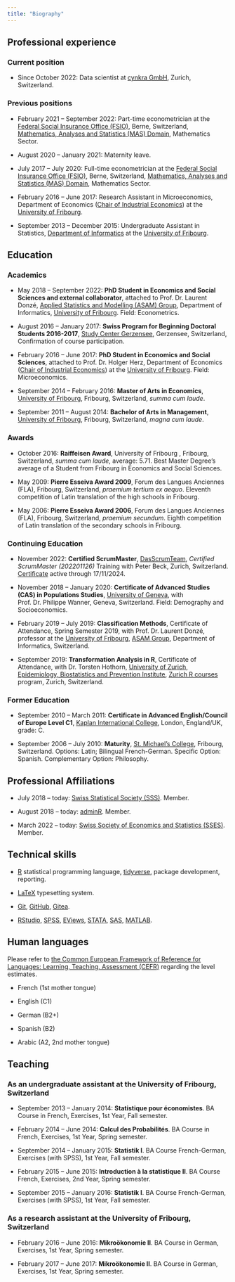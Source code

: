 ```yaml
---
title: "Biography"
---
```


## Professional experience

### Current position

-   Since October 2022: Data scientist at [cynkra GmbH](https://www.cynkra.com), Zurich, Switzerland.

### Previous positions

-   February 2021 -- September 2022: Part-time econometrician at the [Federal Social Insurance Office (FSIO)](https://www.bsv.admin.ch/bsv/en/home.html), Berne, Switzerland, [Mathematics, Analyses and Statistics (MAS) Domain](https://www.bsv.admin.ch/bsv/en/home/fsio/organisation/mas.html), Mathematics Sector.

-   August 2020 -- January 2021: Maternity leave.

-   July 2017 -- July 2020: Full-time econometrician at the [Federal Social Insurance Office (FSIO)](https://www.bsv.admin.ch/bsv/en/home.html), Berne, Switzerland, [Mathematics, Analyses and Statistics (MAS) Domain](https://www.bsv.admin.ch/bsv/en/home/fsio/organisation/mas.html), Mathematics Sector.

-   February 2016 -- June 2017: Research Assistant in Microeconomics, Department of Economics ([Chair of Industrial Economics](https://www.unifr.ch/industrie/en/)) at the [University of Fribourg](https://www.unifr.ch/home/en/).

-   September 2013 -- December 2015: Undergraduate Assistant in Statistics, [Department of Informatics](https://www.unifr.ch/inf/en/) at the [University of Fribourg](https://www.unifr.ch/home/en/).

## Education

### Academics

-   May 2018 -- September 2022: **PhD Student in Economics and Social Sciences and external collaborator**, attached to Prof. Dr. Laurent Donzé, [Applied Statistics and Modelling (ASAM) Group](https://www.unifr.ch/inf/asam/en/), Department of Informatics, [University of Fribourg](https://www.unifr.ch/home/en/). Field: Econometrics.

-   August 2016 -- January 2017: **Swiss Program for Beginning Doctoral Students 2016-2017**, [Study Center Gerzensee](http://www.szgerzensee.ch/courses/swiss-program-for-beginning-doctoral-students-in-economics), Gerzensee, Switzerland, Confirmation of course participation.

-   February 2016 -- June 2017: **PhD Student in Economics and Social Sciences**, attached to Prof. Dr. Holger Herz, Department of Economics ([Chair of Industrial Economics](https://www.unifr.ch/industrie/en/)) at the [University of Fribourg](https://www.unifr.ch/home/en/). Field: Microeconomics.

-   September 2014 -- February 2016: **Master of Arts in Economics**, [University of Fribourg](https://www.unifr.ch/home/en/), Fribourg, Switzerland, *summa cum laude*.

-   September 2011 -- August 2014: **Bachelor of Arts in Management**, [University of Fribourg](https://www.unifr.ch/home/en/), Fribourg, Switzerland, *magna cum laude*.

### Awards

-   October 2016: **Raiffeisen Award**, University of Fribourg , Fribourg, Switzerland, *summa cum laude*, average: 5.71. Best Master Degree's average of a Student from Fribourg in Economics and Social Sciences.

-   May 2009: **Pierre Esseiva Award 2009**, Forum des Langues Anciennes (FLA), Fribourg, Switzerland, *praemium tertium ex aequo*. Eleventh competition of Latin translation of the high schools in Fribourg.

-   May 2006: **Pierre Esseiva Award 2006**, Forum des Langues Anciennes (FLA), Fribourg, Switzerland, *praemium secundum*. Eighth competition of Latin translation of the secondary schools in Fribourg.

### Continuing Education

-   November 2022: **Certified ScrumMaster**, [DasScrumTeam](http://www.dasscrumteam.com/en), *Certified ScrumMaster (202201126)* Training with Peter Beck, Zurich, Switzerland. [Certificate](https://certification.scrumalliance.org/accounts/1446608-layal-christine/certifications/1689119-csm) active through 17/11/2024.

-   November 2018 -- January 2020: **Certificate of Advanced Studies (CAS) in Populations Studies**, [University of Geneva](http://www.unige.ch/en/university/presentation/), with Prof. Dr. Philippe Wanner, Geneva, Switzerland. Field: Demography and Socioeconomics.

-   February 2019 -- July 2019: **Classification Methods**, Certificate of Attendance, Spring Semester 2019, with Prof. Dr. Laurent Donzé, professor at the [University of Fribourg](https://www.unifr.ch/home/en/), [ASAM Group](https://www.unifr.ch/inf/asam/en/), Department of Informatics, Switzerland.

-   September 2019: **Transformation Analysis in R**, Certificate of Attendance, with Dr. Torsten Hothorn, [University of Zurich, Epidemiology, Biostatistics and Prevention Institute](https://www.ebpi.uzh.ch/en.html), [Zurich R courses](https://www.zhrcourses.uzh.ch/en/thema.html) program, Zurich, Switzerland.

### Former Education

-   September 2010 -- March 2011: **Certificate in Advanced English/Council of Europe Level C1**, [Kaplan International College](http://www.kaplaninternational.com/fr/royaume-uni/londres/ecole-anglais-covent-garden), London, England/UK, grade: C.

-   September 2006 -- July 2010: **Maturity**, [St. Michael's College](http://www.csmfr.ch/www/Bienvenue-au-College-St-Michel), Fribourg, Switzerland. Options: Latin; Bilingual French-German. Specific Option: Spanish. Complementary Option: Philosophy.

## Professional Affiliations

-   July 2018 -- today: [Swiss Statistical Society (SSS)](http://www.stat.ch/en/). Member.

-   August 2018 -- today: [adminR](http://www.meetup.com/fr-FR/adminR/). Member.

-   March 2022 -- today: [Swiss Society of Economics and Statistics (SSES)](http://www.sgvs.ch/news). Member.

## Technical skills

-   [R](https://www.r-project.org) statistical programming language, [tidyverse](https://www.tidyverse.org), package development, reporting.

- [LaTeX](https://www.latex-project.org) typesetting system.

-   [Git](https://git-scm.com), [GitHub](https://github.com), [Gitea](https://about.gitea.com).

-   [RStudio](https://posit.co), [SPSS](https://www.ibm.com/products/spss-statistics), [EViews](https://www.eviews.com/home.html), [STATA](https://www.stata.com), [SAS](https://www.sas.com/de_ch/home.html), [MATLAB](https://ch.mathworks.com/products/matlab.html).

## Human languages

Please refer to [the Common European Framework of Reference for Languages: Learning, Teaching, Assessment (CEFR)](https://www.coe.int/en/web/portfolio/self-assessment-grid) regarding the level estimates.

-   French (1st mother tongue)

-   English (C1)

-   German (B2+)

-   Spanish (B2)

-   Arabic (A2, 2nd mother tongue)

## Teaching

### As an undergraduate assistant at the University of Fribourg, Switzerland

-   September 2013 -- January 2014: **Statistique pour économistes**. BA Course in French, Exercises, 1st Year, Fall semester.

-   February 2014 -- June 2014: **Calcul des Probabilités**. BA Course in French, Exercises, 1st Year, Spring semester.

-   September 2014 -- January 2015: **Statistik I**. BA Course French-German, Exercises (with SPSS), 1st Year, Fall semester.

-   February 2015 -- June 2015: **Introduction à la statistique II**. BA Course French, Exercises, 2nd Year, Spring semester.

-   September 2015 -- January 2016: **Statistik I**. BA Course French-German, Exercises (with SPSS), 1st Year, Fall semester.

### As a research assistant at the University of Fribourg, Switzerland

-   February 2016 -- June 2016: **Mikroökonomie II**. BA Course in German, Exercises, 1st Year, Spring semester.

-   February 2017 -- June 2017: **Mikroökonomie II**. BA Course in German, Exercises, 1st Year, Spring semester.
